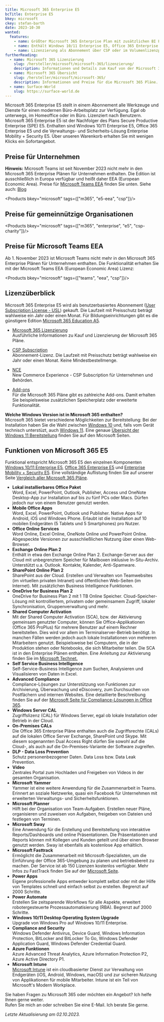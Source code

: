 ```yaml
---
title: Microsoft 365 Enterprise E5
bcTitle: Enterprise E5
bkey: microsoft
ckey: stefan-barth
date: 2023-10-30
wanted:
  features:
    - name: Größter Microsoft 365 Enterprise Plan mit zusätzlichen BI Funktionen
    - name: Enthält Windows 10/11 Enterprise E5, Office 365 Enterprise E5 und Enterprise Mobility + Security E5
    - name: Lizenzierung als Abonnement über CSP oder im Volumenlizenzprogramm Open Value
furtherReading:
  - name: Microsoft 365 Lizenzierung
    slug: /hersteller/microsoft/microsoft-365/lizenzierung/
    description: Informationen und Details zum Kauf von der Microsoft 365 Pläne.
  - name: Microsoft 365 Übersicht
    slug: /hersteller/microsoft/microsoft-365/
    description: Informationen und Preise für die Microsoft 365 Pläne.
  - name: Surface-World
    slug: https://surface-world.de
---
```




<Intro>

Microsoft 365 Enterprise E5 stellt in einem Abonnement alle Werkzeuge und Dienste für einen modernen Büro-Arbeitsplatz zur Verfügung. Egal ob unterwegs, im Homeoffice oder im Büro. Lizenziert nach Benutzern.
Microsoft 365 Enterprise E5 ist der Nachfolger des Plans Secure Productive Enterprise (SPE) E5. Enthalten sind Windows 10/11 Enterprise E5, Office 365 Enterprise E5 und die Verwaltungs- und Sicherheits-Lösung Enterprise Mobility + Security E5.
Über unseren Warenkorb erhalten Sie mit wenigen Klicks ein Sofortangebot.


</Intro>

<TOC />


## Preise für Unternehmen

<Info>

**Hinweis:** Microsoft Teams ist seit November 2023 nicht mehr in den Microsoft 365 Enterprise Plänen für Unternehmen enthalten. Die Edition ist ausschließlich in Europa verfügbar und heißt daher EEA (European Economic Area).
Preise für [Microsoft Teams EEA](#preise-für-microsoft-teams-eea) finden Sie unten.
Siehe auch: [Blog](/blog/microsoft-teams-nicht-mehr-bestandteil-von-microsoft-365-enterprise/)

</Info>

<Products bkey="microsoft" tags={["m365", "e5-eea", "csp"]}/>


## Preise für gemeinnützige Organisationen

<Products bkey="microsoft" tags={["m365", "enterprise", "e5", "csp-charity"]}/>


## Preise für Microsoft Teams EEA

Ab 1. November 2023 ist Microsoft Teams nicht mehr in den Microsoft 365 Enterprise Plänen für Unternehmen enthalten. Die Funktionalität erhalten Sie mit der Microsoft Teams EEA (European Economic Area) Lizenz:

<Products bkey="microsoft" tags={["teams", "eea", "csp"]}/>



## Lizenzüberblick

Microsoft 365 Enterprise E5 wird als benutzerbasiertes Abonnement ([User Subscription License - USL](/hersteller/microsoft/microsoft-365/lizenzierung/#user-subscription-license-usl)) gekauft. Die Laufzeit mit Preisschutz beträgt wahlweise ein Jahr oder einen Monat.
Für Bildungseinrichtungen gibt es die günstigere Edition [Microsoft 365 Education A5](/hersteller/microsoft/microsoft-365/education-a5/).

<ArrowList>

- [Microsoft 365 Lizenzierung](/hersteller/microsoft/microsoft-365/lizenzierung/)<br />
  Ausführliche Informationen zu Kauf und Lizenzierung der Microsoft 365 Pläne.

- [CSP Subscription](/hersteller/microsoft/csp/)<br />
  Abonnement-Lizenz. Die Laufzeit mit Preisschutz beträgt wahlweise ein Jahr oder einen Monat. Keine Mindestbestellmenge.

- [NCE](/hersteller/microsoft/microsoft-365/lizenzierung/#new-commerce-experience-nce)<br />
  New Commerce Experience - CSP Subscription für Unternehmen und Behörden.

- [Add-ons](/hersteller/microsoft/microsoft-365/add-ons/)<br />
  Für die Microsoft 365 Pläne gibt es zahlreiche Add-ons. Damit erhalten Sie beispielsweise zusätzlichen Speicherplatz oder erweiterte Funktionalität.

</ArrowList>

<Info>

**Welche Windows Version ist in Microsoft 365 enthalten?**<br />
Microsoft 365 bietet verschiedene Möglichkeiten zur Bereitstellung: Bei der Installation haben Sie die Wahl zwischen [Windows 10](/hersteller/microsoft/windows/) und, falls vom Gerät technisch unterstüzt, auch [Windows 11](/hersteller/microsoft/windows/).
Eine genaue [Übersicht der Windows 11 Bereitstellung](https://learn.microsoft.com/de-de/windows/whats-new/windows-11-plan) finden Sie auf den Microsoft Seiten.

</Info>

## Funktionen von Microsoft 365 E5

Funktional entspricht Microsoft 365 E5 den einzelnen Komponenten [Windows 10/11 Enterprise E5](/hersteller/microsoft/windows/enterprise/), [Office 365 Enterprise E5](/hersteller/microsoft/office-365/enterprise-e5/) und [Enterprise Mobility + Security E5](/hersteller/microsoft/enterprise-mobility-security/).
Eine vollständige Auflistung finden Sie auf unserer Seite [Vergleich aller Microsoft 365 Pläne](/hersteller/microsoft/microsoft-365/vergleich-aller-microsoft-365-plaene/).

<ArrowList>

- **Lokal installierbares Office Paket**<br />
  Word, Excel, PowerPoint, Outlook, Publisher, Access und OneNote Desktop-App zur Installation auf bis zu fünf PCs oder Macs. Dürfen jedoch nur von einem Benutzer genutzt werden.
- **Mobile Office Apps**<br />
  Word, Excel, PowerPoint, Outlook und Publisher. Native Apps für Android, iOS und Windows Phone. Erlaubt ist die Installation auf 10 mobilen Endgeräten (5 Tablets und 5 Smartphones) pro Nutzer.
- **Office Online Services**<br />
  Word Online, Excel Online, OneNote Online und PowerPoint Online. Abgespeckte Versionen zur ausschließlichen Nutzung über einen Web-Browser.
- **Exchange Online Plan 2**<br />
  Enthält in etwa den Exchange Online Plan 2. Exchange-Server aus der Cloud mit unbegrenztem Speicher für Mailboxen inklusive In-Situ-Archiv. Unterstützt u.a. Outlook. Kontakte, Kalender, Anti-Spamware.
- **SharePoint Online Plan 2**<br />
  SharePoint aus der Cloud. Erstellen und Verwalten von Teamwebsites (im virtuellen privaten Intranet) und öffentlichen Web-Seiten (im Internet). Mit zusätzlichen Business Intelligence Funktionen.
- **OneDrive for Business Plan 2**<br />
  OneDrive for Business Plan 2 mit 1 TB Online Speicher. Cloud-Speicher-Lösung mit kontrolliertem, privatem oder gemeinsamem Zugriff, lokaler Synchronisation, Gruppenverwaltung und mehr.
- **Shared Computer Activation**<br />
  Mit der Shared Computer Activation (SCA), bzw. der Aktivierung gemeinsam genutzter Computer, können Sie Office-Applikationen (Office 365 ProPlus) für mehrere Benutzer auf einem Rechner bereitstellen. Dies wird vor allem im Terminalserver-Betrieb benötigt. In manchen Fällen werden jedoch auch lokale Installationen von mehreren Mitarbeitern genutzt. Beispielsweise bei Computern, die in der Produktion stehen oder Notebooks, die sich Mitarbeiter teilen. Die SCA ist in den Enterprise Plänen enthalten. Eine Anleitung zur Aktivierung finden Sie im [Microsoft Technet.](https://learn.microsoft.com/en-us/deployoffice/overview-shared-computer-activation)
- **Self Service Business Intelligence**<br />
  Self-Service-Business Intelligence zum Suchen, Analysieren und Visualisieren von Daten in Excel.
- **Advanced Compliance**<br />
  Compliance-Lösungen zur Unterstützung von Funktionen zur Archivierung, Überwachung und eDiscovery, zum Durchsuchen von Postfächern und internen Websites. Eine detaillierte Beschreibung finden Sie auf der <a href="https://www.microsoft.com/de-de/security" target="_blank">Microsoft Seite für Compliance-Lösungen in Office 365</a>.
- **Windows Server CAL**<br />
  Zugriffslizenz (CAL) für Windows Server, egal ob lokale Installation oder Betrieb in der Cloud.
- **On-Premises CALs**<br />
  Die Office 365 Enterprise Pläne enthalten auch die Zugriffsrechte (CALs) auf die lokalen Office Server Exchange, SharePoint und Skype. Mit diesem sogenannten Dual Access Right dürfen Sie sowohl auf die Cloud-, als auch auf die On-Premises-Variante der Software zugreifen.
- **DLP - Data Loss Prevention**<br />
  Schutz personenbezogener Daten. Data Loss bzw. Data Leak Prevention.
- **Video**<br />
  Zentrales Portal zum Hochladen und Freigeben von Videos in der gesamten Organisation.
- **Microsoft Yammer**<br />
  Yammer ist eine weitere Anwendung für die Zusammenarbeit in Teams. Erinnert an soziale Netzwerke, quasi ein Facebook für Unternehmen mit erweiterten Verwaltungs- und Sicherheitsfunktionen.
- **Microsoft Planner**<br />
  Hilft bei der Organisation von Team-Aufgaben. Erstellen neuer Pläne, organisieren und zuweisen von Aufgaben, freigeben von Dateien und festlegen von Terminen.
- **Microsoft Sway**<br />
  Eine Anwendung für die Erstellung und Bereitstellung von interaktive Reports/Dashboards und online Präsentationen. Die Präsentationen und Reports können mit Kollegen und Kunden geteilt und über einen Browser genutzt werden. Sway ist ebenfalls als kostenlose App erhältlich.
- **Microsoft Fasttrack**<br />
  Ermöglicht die Zusammenarbeit mit Microsoft-Spezialisten, um die Einführung der Office 365-Umgebung zu planen und betriebsbereit zu machen. Der Service ist ab 150 Lizenzen kostenlos verfügbar. Mehr Infos zu FastTrack finden Sie auf der <a href="https://www.microsoft.com/de-de/fasttrack?rtc=1" target="_blank">Microsoft Seite</a>.
- **Power Apps**<br />
  Eigene professionelle Apps entweder komplett selbst oder mit der Hilfe von Templates schnell und einfach selbst zu erstellen. Begrenzt auf 2000 Schritte.
- **Power Automate**<br />
  Erstellen Sie zeitsparende Workflows für alle Aspekte, erweitert robotergesteuerte Prozessautomatisierung (RBA). Begrenzt auf 2000 Schritte.
- **Windows 10/11 Desktop Operating System Upgrade**<br />
  Upgrade von Windows Pro auf Windows 10/11 Enterprise.
- **Compliance and Security**<br />
  Windows Defender Antivirus, Device Guard, Windows Information Protection, BitLocker and BitLocker To Go, Windows Defender Application Guard, Windows Defender Credential Guard.
- **Azure Funktionen**<br />
  Azure Advanced Threat Analytics, Azure Information Protection P2, Azure Active Directory P1.
- **Microsoft Intune**<br />
  [Microsoft Intune](/hersteller/microsoft/intune/) ist ein cloudbasierter Dienst zur Verwaltung von Endgeräten (iOS, Android, Windows, macOS) und zur sicheren Nutzung von Applikationen für mobile Mitarbeiter. Intune ist ein Teil von Microsoft's Modern Workplace.

</ArrowList>


<GetInTouch theme="light">

Sie haben Fragen zu Microsoft 365 oder möchten ein Angebot? Ich helfe Ihnen gerne weiter.<br />
Rufen Sie mich an oder schreiben Sie eine E-Mail. Ich berate Sie gerne.

</GetInTouch>

_Letzte Aktualisierung am 02.10.2023._
